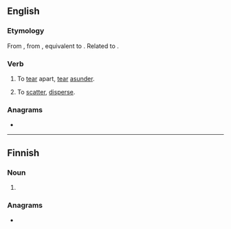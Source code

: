 ==English==

===Etymology===
From {{etyl|enm|en}} {{m|enm|toratten}}, from {{prefix|to||lang=en}} {{m|enm|ratten||to lacerate, tear}}, equivalent to {{prefix|to|rat|lang=en}}. Related to {{cog|gmh|ratzen||to lacerate, tear}}.

===Verb===
{{en-verb|torats|toratting|toratted}}

# {{lb|en|transitive|obsolete}} To [[tear]] apart, [[tear]] [[asunder]].
# {{lb|en|transitive|obsolete}} To [[scatter]], [[disperse]].

===Anagrams===
* {{anagrams|en|Ratto|Tatro|ottar|rotta|tarot|tator|torta|troat}}

----

==Finnish==

===Noun===
{{head|fi|noun form}}

# {{fi-form of|tora|case=nominative|pl=plural}}

===Anagrams===
* {{anagrams|fi|Rotta|ortta|ratot|ratto|rotat|rotta}}